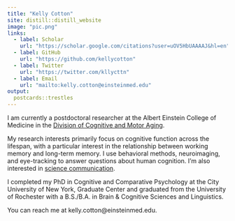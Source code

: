 ```yaml
---
title: "Kelly Cotton"
site: distill::distill_website
image: "pic.png"
links:
  - label: Scholar
    url: "https://scholar.google.com/citations?user=uOV5HbUAAAAJ&hl=en"
  - label: GitHub
    url: "https://github.com/kellycotton"
  - label: Twitter
    url: "https://twitter.com/kllycttn"
  - label: Email
    url: "mailto:kelly.cotton@einsteinmed.edu"
output:
  postcards::trestles
---
```


I am currently a postdoctoral researcher at the Albert Einstein College of Medicine in the [Division of Cognitive and Motor Aging](https://www.einsteinmed.edu/departments/neurology/divisions/cognitivemotoraging/dcma.aspx).

My research interests primarily focus on cognitive function across the lifespan, with a particular interest in the relationship between working memory and long-term memory. I use behavioral methods, neuroimaging, and eye-tracking to answer questions about human cognition. I'm also interested in [science communication](https://kellycotton.github.io/writing.html).

I completed my PhD in Cognitive and Comparative Psychology at the City University of New York, Graduate Center and graduated from the University of Rochester with a B.S./B.A. in Brain & Cognitive Sciences and Linguistics. 

You can reach me at kelly.cotton@einsteinmed.edu.


